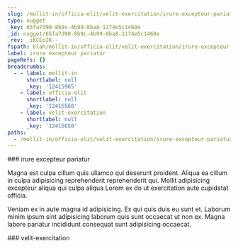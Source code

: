 ```yaml
---
slug: /mollit-in/officia-elit/velit-exercitation/irure-excepteur-pariatur
type: nugget
_key: 65fa7d90-8b9c-4b99-8ba8-1174e5c1468e
_id: nugget/65fa7d90-8b9c-4b99-8ba8-1174e5c1468e
_rev: _iKCEoIK--_
fspath: blah/mollit-in/officia-elit/velit-exercitation/irure-excepteur-pariatur.md
label: irure excepteur pariatur
pageRefs: {}
breadcrumbs:
  - - label: mollit-in
      shortlabel: null
      _key: '12415965'
    - label: officia-elit
      shortlabel: null
      _key: '12416568'
    - label: velit-exercitation
      shortlabel: null
      _key: '12416658'
paths:
  - /mollit-in/officia-elit/velit-exercitation/irure-excepteur-pariatur
---
```


<NuggetArea>
<Nugget slug="/mollit-in/officia-elit/velit-exercitation/irure-excepteur-pariatur" type="nugget" _key="65fa7d90-8b9c-4b99-8ba8-1174e5c1468e" _id="nugget/65fa7d90-8b9c-4b99-8ba8-1174e5c1468e" _rev="_iKCEoIK--_" fspath="blah/mollit-in/officia-elit/velit-exercitation/irure-excepteur-pariatur.md" label="irure excepteur pariatur" paths="/mollit-in/officia-elit/velit-exercitation/irure-excepteur-pariatur">
<NuggetBody>
### irure excepteur pariatur

Magna est culpa cillum quis ullamco qui deserunt proident. Aliqua ea cillum in culpa adipisicing reprehenderit reprehenderit qui. Mollit adipisicing excepteur aliqua qui culpa aliqua Lorem ex do ut exercitation aute cupidatat officia.

Veniam ex in aute magna id adipisicing. Ex qui quis duis eu sunt et. Laborum minim ipsum sint adipisicing laborum quis sunt occaecat ut non ex. Magna labore pariatur incididunt consequat sunt adipisicing occaecat.

</NuggetBody>
<Breadcrumbs>
<Crumbs>
<Crumb _key="12415965" label="mollit-in" /><Crumb _key="12416568" label="officia-elit" /><Crumb _key="12416658" label="velit-exercitation" />
</Crumbs>
</Breadcrumbs>
</Nugget>

<NuggetsInbound>
</NuggetsInbound>
<NuggetsOutbound>
</NuggetsOutbound>
</NuggetArea>
<PassagesInbound>
<Passage direction="inbound" type="passage" _key="12416658" _id="passage/12416658" _rev="_iKCEoIG---" label="velit-exercitation" passage="velit-exercitation" fspath="blah/mollit-in/officia-elit/velit-exercitation" paths="/mollit-in/officia-elit/velit-exercitation" slug="/mollit-in/officia-elit/velit-exercitation">
<NuggetBody>
### velit-exercitation

</NuggetBody>
<Breadcrumbs>
<Crumbs>
<Crumb _key="12415965" label="mollit-in" /><Crumb _key="12416568" label="officia-elit" />
</Crumbs>
</Breadcrumbs>
</Passage>

</PassagesInbound>
<PassagesOutbound>
</PassagesOutbound>